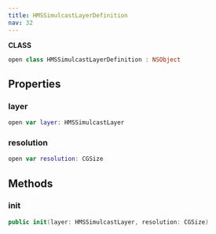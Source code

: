 ```yaml
---
title: HMSSimulcastLayerDefinition
nav: 32
---
```


**CLASS**

```swift
open class HMSSimulcastLayerDefinition : NSObject
```

## Properties

### layer

```swift
open var layer: HMSSimulcastLayer
```

### resolution

```swift
open var resolution: CGSize
```

## Methods

### init

```swift
public init(layer: HMSSimulcastLayer, resolution: CGSize)
```
